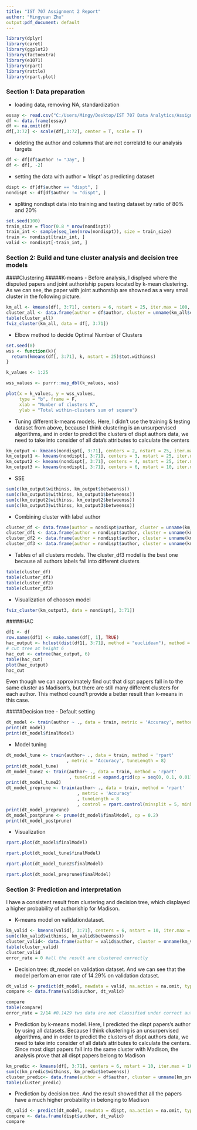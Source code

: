 ---
title: "IST 707 Assignment 2 Report"
author: "Mingyuan Zhu"
output:pdf_document: default
---
```{r Code chunk, include=FALSE}
library(dplyr)
library(caret)
library(ggplot2)
library(factoextra)
library(e1071)
library(rpart)
library(rattle)
library(rpart.plot)
```
### Section 1: Data preparation
- loading data, removing NA, standardization
```{r}
essay <- read.csv("C:/Users/Mingy/Desktop/IST 707 Data Analytics/Assignment 2/Disputed_Essay_data.csv", header = T, stringsAsFactors = F)
df <- data.frame(essay)
df <- na.omit(df)
df[,3:72] <- scale(df[,3:72], center = T, scale = T) 
```
- deleting the author and columns that are not correlatd to our analysis targets
```{r}
df <- df[df$author != "Jay", ]
df <- df[, -2]
```
- setting the data with author = 'dispt' as predicting dataset
```{r}
dispt <- df[df$author == "dispt", ]
nondispt <- df[df$author != "dispt", ]
```
- spliting nondispt data into training and testing dataset by ratio of 80% and 20%
```{r}
set.seed(100)
train_size = floor(0.8 * nrow(nondispt))
train_int <- sample(seq_len(nrow(nondispt)), size = train_size)
train <- nondispt[train_int, ]
valid <- nondispt[-train_int, ]
```

### Section 2: Build and tune cluster analysis and decision tree models
####Clustering
#####K-means 
- Before analysis, I displyed where the disputed papers and joint authoriship papers located by k-mean clustering. As we can see, the paper with joint authorship are showned as a very small cluster in the following picture.
```{r}
km_all <- kmeans(df[, 3:71], centers = 6, nstart = 25, iter.max = 100, algorithm = "Hartigan-Wong")
cluster_all <- data.frame(author = df$author, cluster = unname(km_all$cluster))
table(cluster_all)
fviz_cluster(km_all, data = df[, 3:71])
```

- Elbow method to decide Optimal Number of Clusters
```{r}
set.seed(8)
wss <- function(k){
  return(kmeans(df[, 3:71], k, nstart = 25)$tot.withinss)
}

k_values <- 1:25

wss_values <- purrr::map_dbl(k_values, wss)

plot(x = k_values, y = wss_values, 
     type = "b", frame = F,
     xlab = "Number of clusters K",
     ylab = "Total within-clusters sum of square")

```

- Tuning different k-means models. Here, I didn't use the training & testing dataset from above, because I think clustering is an unsurpervised algorithms, and in order to predict the clusters of dispt authors data, we need to take into consider of all data's attributes to calculate the centers
```{r}
km_output <- kmeans(nondispt[, 3:71], centers = 2, nstart = 25, iter.max = 100, algorithm = "Hartigan-Wong")
km_output1 <- kmeans(nondispt[, 3:71], centers = 3, nstart = 25, iter.max = 100, algorithm = "Hartigan-Wong")
km_output2 <- kmeans(nondispt[, 3:71], centers = 4, nstart = 25, iter.max = 100, algorithm = "Hartigan-Wong")
km_output3 <- kmeans(nondispt[, 3:71], centers = 6, nstart = 10, iter.max = 100, algorithm = "Hartigan-Wong")
```

- SSE
```{r}
sum(c(km_output$withinss, km_output$betweenss))
sum(c(km_output1$withinss, km_output1$betweenss))
sum(c(km_output2$withinss, km_output2$betweenss))
sum(c(km_output3$withinss, km_output3$betweenss))
```

- Combining cluster with label author
```{r}
cluster_df <- data.frame(author = nondispt$author, cluster = unname(km_output$cluster))
cluster_df1 <- data.frame(author = nondispt$author, cluster = unname(km_output1$cluster))
cluster_df2 <- data.frame(author = nondispt$author, cluster = unname(km_output2$cluster))
cluster_df3 <- data.frame(author = nondispt$author, cluster = unname(km_output3$cluster))
```

- Tables of all clusters models. The cluster_df3 model is the best one because all authors labels fall into different clusters
```{r}
table(cluster_df)
table(cluster_df1)
table(cluster_df2)
table(cluster_df3)
```
- Visualization of choosen model 
```{r}
fviz_cluster(km_output3, data = nondispt[, 3:71])
```



#####HAC 
```{r}
df1 <- df
row.names(df1) <- make.names(df[, 1], TRUE)
hac_output <- hclust(dist(df1[, 3:71], method = "euclidean"), method = "complete")
# cut tree at height 6
hac_cut <- cutree(hac_output, 6)
table(hac_cut)
plot(hac_output)
hac_cut


```
Even though we can approximately find out that dispt papers fall in to the same cluster as Madison's, but there are still many different clusters for each author. This method cound't provide a better result than k-means in this case.

#####Decision tree 
- Default setting
```{r}
dt_model <- train(author ~ ., data = train, metric = 'Accuracy', method = 'rpart')
print(dt_model)
print(dt_model$finalModel)
```

- Model tuning
```{r}
dt_model_tune <- train(author~ ., data = train, method = 'rpart'
                       , metric = 'Accuracy', tuneLength = 8)
print(dt_model_tune)
dt_model_tune2 <- train(author~ ., data = train, method = 'rpart'
                        , tuneGrid = expand.grid(cp = seq(0, 0.1, 0.01)))
print(dt_model_tune2)
dt_model_preprune <- train(author~ ., data = train, method = 'rpart'
                           , metric = 'Accuracy'
                           , tuneLength = 8
                           , control = rpart.control(minsplit = 5, minbucket = 5, maxdepth = 5))
print(dt_model_preprune)
dt_model_postprune <- prune(dt_model$finalModel, cp = 0.2)
print(dt_model_postprune)
```

- Visualization
```{r}
rpart.plot(dt_model$finalModel)
```
```{r}
rpart.plot(dt_model_tune$finalModel)
```
```{r}
rpart.plot(dt_model_tune2$finalModel)
```
```{r}
rpart.plot(dt_model_preprune$finalModel)
```

### Section 3: Prediction and interpretation
I have a consistent result from clustering and decision tree, which displayed a higher probability of authoriship for Madison.

- K-means model on validationdataset. 
```{r}
km_valid <- kmeans(valid[, 3:71], centers = 6, nstart = 10, iter.max = 100, algorithm = "Hartigan-Wong")
sum(c(km_valid$withinss, km_valid$betweenss))
cluster_valid<- data.frame(author = valid$author, cluster = unname(km_valid$cluster))
table(cluster_valid)
cluster_valid
error_rate = 0 #all the result are clustered correctly
```

- Decision tree: dt_model on validation dataset. And we can see that the model perfom an error rate of 14.29% on validation dataset.
```{r}
dt_valid <- predict(dt_model, newdata = valid, na.action = na.omit, type = 'prob')
compare <- data.frame(valid$author, dt_valid)
```
```{r}
compare
table(compare)
error_rate = 2/14 #0.1429 two data are not classified under correct authors
```

- Prediction by k-means model. Here, I predicted the dispt papers's author by using all datasets. Because I think clustering is an unsurpervised algorithms, and in order to predict the clusters of dispt authors data, we need to take into consider of all data's attributes to calculate the centers. Since most dispt papers fall into the same cluster with Madison, the analysis prove that all dispt papers belong to Madison
```{r}
km_predic <- kmeans(df[, 3:71], centers = 6, nstart = 10, iter.max = 100, algorithm = "Hartigan-Wong")
sum(c(km_predic$withinss, km_predic$betweenss))
cluster_predic<- data.frame(author = df$author, cluster = unname(km_predic$cluster))
table(cluster_predic)
```

- Prediction by decision tree. And the result showed that all the papers have a much higher probability in belonging to Madison
```{r}
dt_valid <- predict(dt_model, newdata = dispt, na.action = na.omit, type = 'prob')
compare <- data.frame(dispt$author, dt_valid)
compare
```
